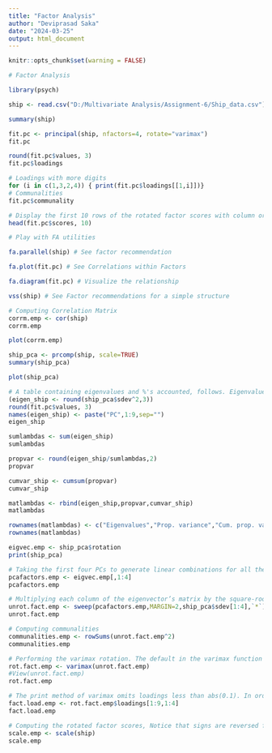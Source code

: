 ---
title: "Factor Analysis"
author: "Deviprasad Saka"
date: "2024-03-25"
output: html_document
---

```{r setup, include=FALSE}
knitr::opts_chunk$set(warning = FALSE)
```


```{r}


# Factor Analysis

library(psych)

ship <- read.csv("D:/Multivariate Analysis/Assignment-6/Ship_data.csv")

```

```{r}
summary(ship)
```

```{r}
fit.pc <- principal(ship, nfactors=4, rotate="varimax")
fit.pc
```

```{r}
round(fit.pc$values, 3)
fit.pc$loadings
```

```{r}
# Loadings with more digits
for (i in c(1,3,2,4)) { print(fit.pc$loadings[[1,i]])}
# Communalities
fit.pc$communality
```

```{r}

# Display the first 10 rows of the rotated factor scores with column ordering: RC1, RC3, RC2, and RC4
head(fit.pc$scores, 10)

```


```{r}
# Play with FA utilities

fa.parallel(ship) # See factor recommendation
```

```{r}
fa.plot(fit.pc) # See Correlations within Factors
```

```{r}
fa.diagram(fit.pc) # Visualize the relationship
```

```{r}
vss(ship) # See Factor recommendations for a simple structure
```


```{r}
# Computing Correlation Matrix
corrm.emp <- cor(ship)
corrm.emp
```

```{r}
plot(corrm.emp)
```

```{r}
ship_pca <- prcomp(ship, scale=TRUE)
summary(ship_pca)
```

```{r}
plot(ship_pca)
```


```{r}
# A table containing eigenvalues and %'s accounted, follows. Eigenvalues are the sdev^2
(eigen_ship <- round(ship_pca$sdev^2,3))
round(fit.pc$values, 3)
names(eigen_ship) <- paste("PC",1:9,sep="")
eigen_ship
```

```{r}
sumlambdas <- sum(eigen_ship)
sumlambdas
```

```{r}
propvar <- round(eigen_ship/sumlambdas,2)
propvar
```

```{r}
cumvar_ship <- cumsum(propvar)
cumvar_ship
```

```{r}
matlambdas <- rbind(eigen_ship,propvar,cumvar_ship)
matlambdas
```

```{r}
rownames(matlambdas) <- c("Eigenvalues","Prop. variance","Cum. prop. variance")
rownames(matlambdas)
```

```{r}
eigvec.emp <- ship_pca$rotation
print(ship_pca)
```

```{r}
# Taking the first four PCs to generate linear combinations for all the variables with four factors
pcafactors.emp <- eigvec.emp[,1:4]
pcafactors.emp
```

```{r}
# Multiplying each column of the eigenvector’s matrix by the square-root of the corresponding eigenvalue in order to get the factor loadings
unrot.fact.emp <- sweep(pcafactors.emp,MARGIN=2,ship_pca$sdev[1:4],`*`)
unrot.fact.emp
```

```{r}
# Computing communalities
communalities.emp <- rowSums(unrot.fact.emp^2)
communalities.emp
```

```{r}
# Performing the varimax rotation. The default in the varimax function is norm=TRUE thus, Kaiser normalization is carried out
rot.fact.emp <- varimax(unrot.fact.emp)
#View(unrot.fact.emp)
rot.fact.emp
```


```{r}
# The print method of varimax omits loadings less than abs(0.1). In order to display all the loadings, it is necessary to ask explicitly the contents of the object $loadings
fact.load.emp <- rot.fact.emp$loadings[1:9,1:4]
fact.load.emp
```

```{r}
# Computing the rotated factor scores, Notice that signs are reversed for factors F2 (PC2), F3 (PC3) and F4 (PC4)
scale.emp <- scale(ship)
scale.emp

```





